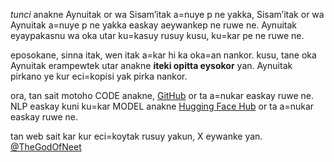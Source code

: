 _tunci_ anakne Aynuitak or wa Sisam’itak a=nuye p ne yakka, Sisam’itak or wa Aynuitak a=nuye p ne yakka easkay aeywankep ne ruwe ne. Aynuitak eyaypakasnu wa oka utar ku=kasuy rusuy kusu, ku=kar pe ne ruwe ne.

eposokane, sinna itak, wen itak a=kar hi ka oka=an nankor. kusu, tane oka Aynuitak erampewtek utar anakne **iteki opitta eysokor** yan. Aynuitak pirkano ye kur eci=kopisi yak pirka nankor.

ora, tan sait motoho CODE anakne, [GitHub](https://github.com/neet/tunci) or ta a=nukar easkay ruwe ne. NLP easkay kuni ku=kar MODEL anakne [Hugging Face Hub](https://huggingface.co/aynumosir) or ta a=nukar easkay ruwe ne.

tan web sait kar kur eci=koytak rusuy yakun, X eywanke yan. [@TheGodOfNeet](https://x.com/TheGodOfNeet)
